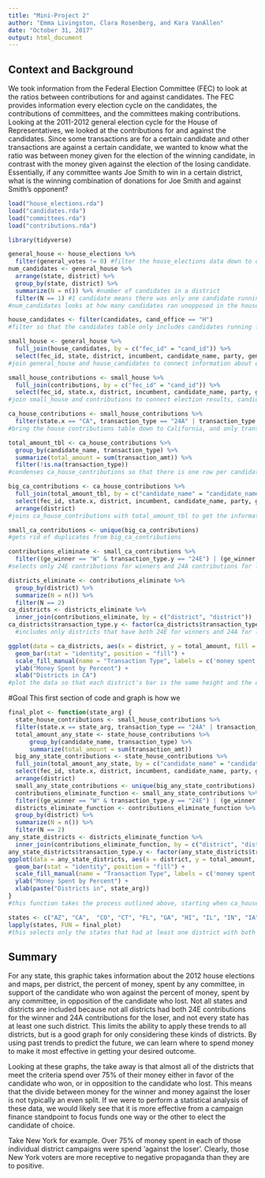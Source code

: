 ```yaml
---
title: "Mini-Project 2"
author: "Emma Livingston, Clara Rosenberg, and Kara VanAllen"
date: "October 31, 2017"
output: html_document
---
```


## Context and Background

We took information from the Federal Election Committee (FEC) to look at the ratios between contributions for and against candidates. The FEC provides information every election cycle on the candidates, the contributions of committees, and the committees making contributions. Looking at the 2011-2012  general election cycle for the House of Representatives, we looked at the contributions for and against the candidates. Since some transactions are for a certain candidate and other transactions are against a certain candidate, we wanted to know what the ratio was between money given for the election of the winning candidate, in contrast with the money given against the election of the losing candidate. Essentially, if any committee wants Joe Smith to win in a certain district, what is the winning combination of donations for Joe Smith and against Smith's opponent? 

```r
load("house_elections.rda")
load("candidates.rda")
load("committees.rda")
load("contributions.rda")
```

```r
library(tidyverse)
```

```r
general_house <- house_elections %>%
  filter(general_votes != 0) #filter the house_elections data down to only the general elections
num_candidates <- general_house %>%
  arrange(state, district) %>%
  group_by(state, district) %>%
  summarize(N = n()) %>% #number of candidates in a district
  filter(N == 1) #1 candidate means there was only one candidate running in that district
#num_candidates looks at how many candidates ran unopposed in the house election. Since there are only eight who ran unoppoosed, and we are looking primarily at California, we decided that we did not need to make a change to the data based on that information. 
```

```r
house_candidates <- filter(candidates, cand_office == "H")
#filter so that the candidates table only includes candidates running for the house of representatives
```

```r
small_house <- general_house %>%
  full_join(house_candidates, by = c("fec_id" = "cand_id")) %>%
  select(fec_id, state, district, incumbent, candidate_name, party, general_votes, ge_winner)
#join general_house and house_candidates to connect information about election results
```

```r
small_house_contributions <- small_house %>%
  full_join(contributions, by = c("fec_id" = "cand_id")) %>%
  select(fec_id, state.x, district, incumbent, candidate_name, party, general_votes, ge_winner, transaction_type, transaction_amt)
#join small_house and contributions to connect election results, candidates, and contributions
```

```r
ca_house_contributions <- small_house_contributions %>%
  filter(state.x == "CA", transaction_type == "24A" | transaction_type == "24E")
#bring the house contributions table down to California, and only transactions of type 24A and 24E
```

```r
total_amount_tbl <- ca_house_contributions %>%
  group_by(candidate_name, transaction_type) %>%
  summarize(total_amount = sum(transaction_amt)) %>%
  filter(!is.na(transaction_type))
#condenses ca_house_contributions so that there is one row per candidate per contribution type
```

```r
big_ca_contributions <- ca_house_contributions %>%
  full_join(total_amount_tbl, by = c("candidate_name" = "candidate_name")) %>%
  select(fec_id, state.x, district, incumbent, candidate_name, party, general_votes, ge_winner, transaction_type.y, total_amount) %>%
  arrange(district)
#joins ca_house_contributions with total_amount_tbl to get the information of the former with the total from the latter
```

```r
small_ca_contributions <- unique(big_ca_contributions)
#gets rid of duplicates from big_ca_contributions
```

```r
contributions_eliminate <- small_ca_contributions %>%
  filter((ge_winner == "W" & transaction_type.y == "24E") | (ge_winner == "N" & transaction_type.y == "24A"))
#selects only 24E contributions for winners and 24A contributions for losers
```

```r
districts_eliminate <- contributions_eliminate %>%
  group_by(district) %>%
  summarize(N = n()) %>%
  filter(N == 2)
ca_districts <- districts_eliminate %>%
  inner_join(contributions_eliminate, by = c("district", "district"))
ca_districts$transaction_type.y <- factor(ca_districts$transaction_type.y)
  #includes only districts that have both 24E for winners and 24A for losers
```

```r
ggplot(data = ca_districts, aes(x = district, y = total_amount, fill = transaction_type.y)) +
  geom_bar(stat = "identity", position = "fill") +
  scale_fill_manual(name = "Transaction Type", labels = c('money spent against the loser', 'money spent to support the winner'), values=c("#d01c8b", "#4dac26")) +
  ylab("Money Spent by Percent") +
  xlab("Districts in CA")
#plot the data so that each district's bar is the same height and the division between the two colors represents the proportion for each of the two categories
```
#Goal
This first section of code and graph is how we 

```r
final_plot <- function(state_arg) {
  state_house_contributions <- small_house_contributions %>%
  filter(state.x == state_arg, transaction_type == "24A" | transaction_type == "24E")
  total_amount_any_state <- state_house_contributions %>%
      group_by(candidate_name, transaction_type) %>%
      summarize(total_amount = sum(transaction_amt))
  big_any_state_contributions <- state_house_contributions %>%
  full_join(total_amount_any_state, by = c("candidate_name" = "candidate_name")) %>%
  select(fec_id, state.x, district, incumbent, candidate_name, party, general_votes, ge_winner, transaction_type.y, total_amount) %>%
  arrange(district)
  small_any_state_contributions <- unique(big_any_state_contributions)
  contributions_eliminate_function <- small_any_state_contributions %>%
  filter((ge_winner == "W" & transaction_type.y == "24E") | (ge_winner == "N" & transaction_type.y == "24A"))
  districts_eliminate_function <- contributions_eliminate_function %>%
  group_by(district) %>%
  summarize(N = n()) %>%
  filter(N == 2)
any_state_districts <- districts_eliminate_function %>%
  inner_join(contributions_eliminate_function, by = c("district", "district"))
any_state_districts$transaction_type.y <- factor(any_state_districts$transaction_type.y)
ggplot(data = any_state_districts, aes(x = district, y = total_amount, fill = transaction_type.y)) +
  geom_bar(stat = "identity", position = "fill") +
  scale_fill_manual(name = "Transaction Type", labels = c('money spent against the loser', 'money spent to support the winner'), values=c("#d01c8b", "#4dac26")) +
  ylab("Money Spent by Percent") +
  xlab(paste("Districts in", state_arg))
}
#this function takes the process outlined above, starting when ca_house_contributions (the first state-specific table) was made, and applies it to any state. names of intermediate tables are changed so as to apply to all states and to avoid confusion.
```

```r
states <- c("AZ", "CA",  "CO", "CT", "FL", "GA", "HI", "IL", "IN", "IA", "KY", "LA", "MD", "MA", "MI", "MN", "NV", "NH", "NJ", "NY", "NC", "ND", "OH", "PA", "RI", "TX", "UT", "WA", "WV", "WI")
lapply(states, FUN = final_plot)
#this selects only the states that had at least one district with both 24E contributions for the winner and 24A contributions for the loser and applies the above function to them.
```


## Summary

For any state, this graphic takes information about the 2012 house elections and maps, per district, the percent of money, spent by any committee, in support of the candidate who won against the percent of money, spent by any committee, in opposition of the candidate who lost. Not all states and districts are included because not all districts had both 24E contributions for the winner and 24A contributions for the loser, and not every state has at least one such district. This limits the ability to apply these trends to all districts, but is a good graph for only considering these kinds of districts.
By using past trends to predict the future, we can learn where to spend money to make it most effective in getting your desired outcome.

Looking at these graphs, the take away is that almost all of the districts that meet the criteria spend over 75% of their money either in favor of the candidate who won, or in opposition to the candidate who lost. This means that the divide between money for the winner and money against the loser is not typically an even split. If we were to perform a statistical analysis of these data, we would likely see that it is more effective from a campaign finance standpoint to focus funds one way or the other to elect the candidate of choice.

Take New York for example.  Over 75% of money spent in each of those individual district campaigns were spend 'against the loser'.  Clearly, those New York voters are more receptive to negative propaganda than they are to positive.

